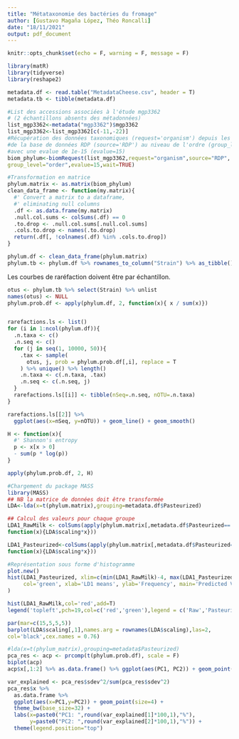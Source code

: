 ```yaml
---
title: "Métataxonomie des bactéries du fromage"
author: [Gustavo Magaña López, Théo Roncalli]
date: "18/11/2021"
output: pdf_document
---
```


```r
knitr::opts_chunk$set(echo = F, warning = F, message = F)
```

```r
library(matR)
library(tidyverse)
library(reshape2)
```

```r
metadata.df <- read.table("MetadataCheese.csv", header = T)
metadata.tb <- tibble(metadata.df)

#List des accessions associées à l'étude mgp3362 
# (2 échantillons absents des métadonnées)
list_mgp3362<-metadata("mgp3362")$mgp3362
list_mgp3362<-list_mgp3362[c(-11,-22)]
#Récupération des données taxonomiques (request='organism') depuis les hits
#de la base de données RDP (source='RDP') au niveau de l'ordre (group_level='order')
#avec une evalue de 1e-15 (evalue=15)
biom_phylum<-biomRequest(list_mgp3362,request="organism",source="RDP",
group_level="order",evalue=15,wait=TRUE)

#Transformation en matrice
phylum.matrix <- as.matrix(biom_phylum)
clean_data_frame <- function(my.matrix){
  #' Convert a matrix to a dataframe, 
  #' eliminating null columns
  .df <- as.data.frame(my.matrix)
  .null.col.sums <- colSums(.df) == 0
  .to.drop <- .null.col.sums[.null.col.sums]
  .cols.to.drop <- names(.to.drop)
  return(.df[, !colnames(.df) %in% .cols.to.drop])
}

phylum.df <- clean_data_frame(phylum.matrix)
phylum.tb <- phylum.df %>% rownames_to_column("Strain") %>% as_tibble()
```


Les courbes de raréfaction doivent être par échantillon.

```r
otus <- phylum.tb %>% select(Strain) %>% unlist
names(otus) <- NULL
phylum.prob.df <- apply(phylum.df, 2, function(x){ x / sum(x)})


rarefactions.ls <- list()
for (i in 1:ncol(phylum.df)){
  .n.taxa <- c()
  .n.seq <- c()
  for (j in seq(1, 10000, 50)){
    .tax <- sample(
      otus, j, prob = phylum.prob.df[,i], replace = T
    ) %>% unique() %>% length()
    .n.taxa <- c(.n.taxa, .tax)
    .n.seq <- c(.n.seq, j)
  }
  rarefactions.ls[[i]] <- tibble(nSeq=.n.seq, nOTU=.n.taxa)
}

rarefactions.ls[[2]] %>% 
  ggplot(aes(x=nSeq, y=nOTU)) + geom_line() + geom_smooth()
```

```r
H <- function(x){ 
  #' Shannon's entropy
  p <- x[x > 0] 
  - sum(p * log(p)) 
}

apply(phylum.prob.df, 2, H)
```


```r
#Chargement du package MASS
library(MASS)
## NB la matrice de données doit être transformée
LDA<-lda(x=t(phylum.matrix),grouping=metadata.df$Pasteurized)

## Calcul des valeurs pour chaque groupe
LDA1_RawMilk <- colSums(apply(phylum.matrix[,metadata.df$Pasteurized=='N'],2,
function(x){LDA$scaling*x}))

LDA1_Pasteurized<-colSums(apply(phylum.matrix[,metadata.df$Pasteurized=='Y'],2,
function(x){LDA$scaling*x}))

#Représentation sous forme d'histogramme
plot.new()
hist(LDA1_Pasteurized, xlim=c(min(LDA1_RawMilk)-4, max(LDA1_Pasteurized)+1),
     col='green', xlab='LD1 means', ylab='Frequency', main='Predicted Values'
)

hist(LDA1_RawMilk,col='red',add=T)
legend('topleft',pch=19,col=c('red','green'),legend = c('Raw','Pasteurized'))

```


```r
par(mar=c(15,5,5,5))
barplot(LDA$scaling[,1],names.arg = rownames(LDA$scaling),las=2,
col='black',cex.names = 0.76)
```


```r
#lda(x=t(phylum_matrix),grouping=metadata$Pasteurized)
pca_res <- acp <- prcomp(t(phylum.prob.df), scale = F)
biplot(acp)
acp$x[,1:2] %>% as.data.frame() %>% ggplot(aes(PC1, PC2)) + geom_point()

var_explained <- pca_res$sdev^2/sum(pca_res$sdev^2)
pca_res$x %>% 
  as.data.frame %>%
  ggplot(aes(x=PC1,y=PC2)) + geom_point(size=4) +
  theme_bw(base_size=32) + 
  labs(x=paste0("PC1: ",round(var_explained[1]*100,1),"%"),
       y=paste0("PC2: ",round(var_explained[2]*100,1),"%")) +
  theme(legend.position="top")
```
